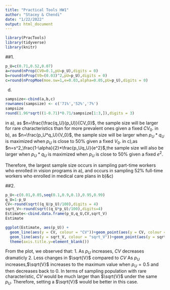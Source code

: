 ---
title: "Practical Tools HW1"
author: "Stacey & Chendi"
date: "1/22/2022"
output: html_document
---
```{r, echo=FALSE}
library(PracTools)
library(tidyverse)
library(knitr)
```
##1.
```{r}
p_U=c(0.71,0.52,0.07)
a=round(nProp(CV0=0.1,pU=p_U),digits = 0)
b=round(nProp(V0=(0.03)^2,pU=p_U),digits = 0)
c=round(nPropMoe(moe.sw=1,e=0.03,alpha=0.05,pU=p_U),digits = 0)
```

d)
```{r}
sampsize<-cbind(a,b,c)
rownames(sampsize) <- c('71%','52%','7%')
sampsize
round(1.96*sqrt((1-0.71)*0.71/sampsize[1:3,]),digits = 3)
```

in a), as $n=\frac{\frac{q_U}{p_U}}{CV_0}$, the sample size will be larger for rare characteristics than for more prevalent ones given a fixed $CV_0$.
in b), as $n=\frac{p_U*q_U}{V_0}$, the sample size will be larger when $p_U*q_U$ is maximized when $p_U$ is close to 50% given a fixed $V_0$.
in c),as $n=s^2_\frac{1-\alpha}{2}*\frac{p_Uq_U}{e^2}$,the sample size will also be larger when $p_U*q_U$ is maximized when $p_U$ is close to 50% given a fixed $e^2$.

Therefore, the largest sample size occurs in sampling part-time workers who enrolled in vision programs in a), and occurs in sampling 52% full-time workers who enrolled in medical care plans in b)&c)

##2.
```{r}
p_U<-c(0.01,0.05,seq(0.1,0.9,0.1),0.95,0.99)
q_U=1-p_U
CV<-round(sqrt((q_U/p_U)/100),digits = 4)
sqrt_V<-round(sqrt((q_U*p_U)/100),digits=4)
Estimate<-cbind.data.frame(p_U,q_U,CV,sqrt_V)
Estimate

ggplot(Estimate, aes(p_U)) + 
  geom_line(aes(y = CV, colour = "CV"))+geom_point(aes(y = CV, colour = "CV")) + 
  geom_line(aes(y = sqrt_V, colour = "sqrt_V"))+geom_point(aes(y = sqrt_V, colour = "sqrt_V"))+
  theme(axis.title.y=element_blank())
```

From the plot,  we observed that:
1. As $p_U$ increases, $CV$ decreases dramaticly
2. Less changes in $\sqrt{V}$ compared to $CV$ As $p_U$ increases,$\sqrt{V}$ increases to the maximum value when $p_U=0.5$ and then decreases back to 0.
In terms of sampling population with rare characteristic, $CV$ would be much larger than $\sqrt{V}$ under the same $p_U$. Therefore, setting a $\sqrt{V}$ would be better in this case.
